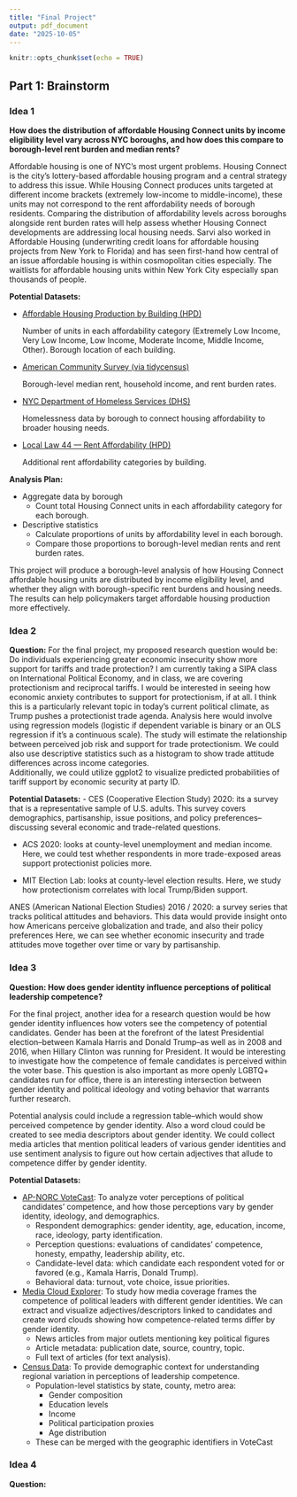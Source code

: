 ```yaml
---
title: "Final Project"
output: pdf_document
date: "2025-10-05"
---
```


```r
knitr::opts_chunk$set(echo = TRUE)
```

## Part 1: Brainstorm

### Idea 1

**How does the distribution of affordable Housing Connect units by income eligibility level vary across NYC boroughs, and how does this compare to borough-level rent burden and median rents?**

Affordable housing is one of NYC’s most urgent problems. Housing Connect is the city’s lottery-based affordable housing program and a central strategy to address this issue. While Housing Connect produces units targeted at different income brackets (extremely low-income to middle-income), these units may not correspond to the rent affordability needs of borough residents. Comparing the distribution of affordability levels across boroughs alongside rent burden rates will help assess whether Housing Connect developments are addressing local housing needs.
Sarvi also worked in Affordable Housing (underwriting credit loans for affordable housing projects from New York to Florida) and has seen first-hand how central of an issue affordable housing is within cosmopolitan cities especially. The waitlists for affordable housing units within New York City especially span thousands of people. 

**Potential Datasets:**

* [Affordable Housing Production by Building (HPD)](https://data.cityofnewyork.us/Housing-Development/Affordable-Housing-Production-by-Building/hg8x-zxpr/about_data)

  Number of units in each affordability category (Extremely Low Income, Very Low Income, Low Income, Moderate Income, Middle Income, Other).
  Borough location of each building.

* [American Community Survey (via tidycensus)](https://walker-data.com/tidycensus/)

  Borough-level median rent, household income, and rent burden rates.

* [NYC Department of Homeless Services (DHS)](https://data.cityofnewyork.us/Social-Services/Individual-Census-by-Borough-Community-District-an/veav-vj3r/about_data)

  Homelessness data by borough to connect housing affordability to broader housing needs.

* [Local Law 44 — Rent Affordability (HPD)](https://data.cityofnewyork.us/Housing-Development/Local-Law-44-Rent-Affordability/93d2-wh7s/about_data)

  Additional rent affordability categories by building.
  
**Analysis Plan:**

- Aggregate data by borough
  - Count total Housing Connect units in each affordability category for each borough.
- Descriptive statistics
  - Calculate proportions of units by affordability level in each borough.
  - Compare those proportions to borough-level median rents and rent burden rates.

This project will produce a borough-level analysis of how Housing Connect affordable housing units are distributed by income eligibility level, and whether they align with borough-specific rent burdens and housing needs. The results can help policymakers target affordable housing production more effectively.



### Idea 2 

**Question:**
For the final project, my proposed research question would be: Do individuals experiencing greater economic insecurity show more support for tariffs and trade protection? 
I am currently taking a SIPA class on International Political Economy, and in class, we are covering protectionism and reciprocal tariffs. I would be interested in seeing how economic anxiety contributes to support for protectionism, if at all. I think this is a particularly relevant topic in today's current political climate, as Trump pushes a protectionist trade agenda. 
Analysis here would involve using regression models (logistic if dependent variable is binary or an OLS regression if it's a continuous scale). The study will estimate the relationship between perceived job risk and support for trade protectionism. We could also use descriptive statistics such as a histogram to show trade attitude differences across income categories.  
Additionally, we could utilize ggplot2 to visualize predicted probabilities of tariff support by economic security at party ID. 

**Potential Datasets:**
- CES (Cooperative Election Study) 2020: its a survey that is a representative sample of U.S. adults. This survey covers demographics, partisanship, issue positions, and policy preferences--discussing several economic and trade-related questions. 

- ACS 2020: looks at county-level unemployment and median income. Here, we could test whether respondents in more trade-exposed areas support protectionist policies more.

- MIT Election Lab: looks at county-level election results. Here, we study how protectionism correlates with local Trump/Biden support. 

ANES (American National Election Studies) 2016 / 2020: a survey series that tracks political attitudes and behaviors. This data would provide insight onto how Americans perceive globalization and trade, and also their policy preferences Here, we can see whether economic insecurity and trade attitudes move together over time or vary by partisanship. 



### Idea 3

**Question: How does gender identity influence perceptions of political leadership competence?** 

For the final project, another idea for a research question would be how gender identity influences how voters see the competency of potential candidates. 
Gender has been at the forefront of the latest Presidential election--between Kamala Harris and Donald Trump--as well as in 2008 and 2016, when Hillary Clinton was running for President. It would be interesting to investigate how the competence of female candidates is perceived within the voter base. 
This question is also important as more openly LGBTQ+ candidates run for office, there is an interesting intersection between gender identity and political ideology and voting behavior that warrants further research. 

Potential analysis could include a regression table--which would show perceived competence by gender identity. Also a word cloud could be created to see media descriptors about gender identity. We could collect media articles that mention political leaders of various gender identities and use sentiment analysis to figure out how certain adjectives that allude to competence differ by gender identity. 

**Potential Datasets:**

- [AP-NORC VoteCast](https://apnorc.org/projects/ap-votecast/): To analyze voter perceptions of political candidates’ competence, and how those perceptions vary by gender identity, ideology, and demographics.
  - Respondent demographics: gender identity, age, education, income, race, ideology, party identification.
  - Perception questions: evaluations of candidates’ competence, honesty, empathy, leadership ability, etc.
  - Candidate-level data: which candidate each respondent voted for or favored (e.g., Kamala Harris, Donald Trump).
  - Behavioral data: turnout, vote choice, issue priorities.

- [Media Cloud Explorer](https://www.mediacloud.org/): To study how media coverage frames the competence of political leaders with different gender identities. We can extract and visualize adjectives/descriptors linked to candidates and create word clouds showing how competence-related terms differ by gender identity.
  - News articles from major outlets mentioning key political figures 
  - Article metadata: publication date, source, country, topic.
  - Full text of articles (for text analysis).

- [Census Data](https://walker-data.com/tidycensus/): To provide demographic context for understanding regional variation in perceptions of leadership competence.
  - Population-level statistics by state, county, metro area:
    - Gender composition
    - Education levels
    - Income
    - Political participation proxies
    - Age distribution
  - These can be merged with the geographic identifiers in VoteCast


### Idea 4

**Question:**
